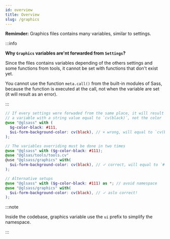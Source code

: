 ```yaml
---
id: overview
title: Overview
slug: /graphics
---
```



<Version version="1.0.0" source="glsass-graphics/" />

**Remimder:** Graphics files contains many variables, similar to settings.

:::info

**Why `Graphics` variables are'nt forwarded from `Settings`?**

Since the files contains variables depending of the others settings and some
functions from tools, it cannot be set with functions that don't exist yet.

You cannot use the function `meta.call()` from the built-in modules of Sass,
because the function is executed at the call, not when the variable are set (it
will result as an error).

:::

```scss
// If every settings were forwaded from the same place, it will result to have
// a variable with a string value equal to `cv(black)`, not the color `#000`
@use "@glsass" with (
  $g-color-black: #111,
  $ui-form-background-color: cv(black), // × wrong, will equal to `cv(black)`
);

// The variables overriding must be done in two times
@use "@glsass" with ($g-color-black: #111);
@use "@glsas/tools/tools.cv"
@use "@glsass/graphics" with(
  $ui-form-background-color: cv(black), // ✓ correct, will equal to `#111`
);

// Alternative setups
@use "@glsass" with ($g-color-black: #111) as *; // avoid namespace
@use "@glsass/graphics" with(
  $ui-form-background-color: cv(black), // ✓ aslo correct!
);
```

:::note

Inside the codebase, graphics variable use the `ui` prefix to simplify the
namespace.

:::
